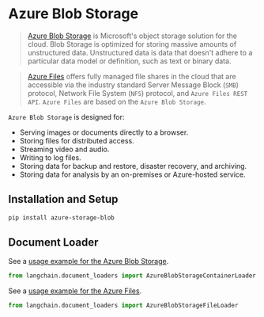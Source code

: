 # Azure Blob Storage

>[Azure Blob Storage](https://learn.microsoft.com/en-us/azure/storage/blobs/storage-blobs-introduction) is Microsoft's object storage solution for the cloud. Blob Storage is optimized for storing massive amounts of unstructured data. Unstructured data is data that doesn't adhere to a particular data model or definition, such as text or binary data.

>[Azure Files](https://learn.microsoft.com/en-us/azure/storage/files/storage-files-introduction) offers fully managed
> file shares in the cloud that are accessible via the industry standard Server Message Block (`SMB`) protocol, 
> Network File System (`NFS`) protocol, and `Azure Files REST API`. `Azure Files` are based on the `Azure Blob Storage`.

`Azure Blob Storage` is designed for:
- Serving images or documents directly to a browser.
- Storing files for distributed access.
- Streaming video and audio.
- Writing to log files.
- Storing data for backup and restore, disaster recovery, and archiving.
- Storing data for analysis by an on-premises or Azure-hosted service.

## Installation and Setup

```bash
pip install azure-storage-blob
```


## Document Loader

See a [usage example for the Azure Blob Storage](/docs/modules/data_io/document_loaders/integrations/azure_blob_storage_container.ipynb).

```python
from langchain.document_loaders import AzureBlobStorageContainerLoader
```

See a [usage example for the Azure Files](/docs/modules/data_io/document_loaders/integrations/azure_blob_storage_file.ipynb).

```python
from langchain.document_loaders import AzureBlobStorageFileLoader
```
